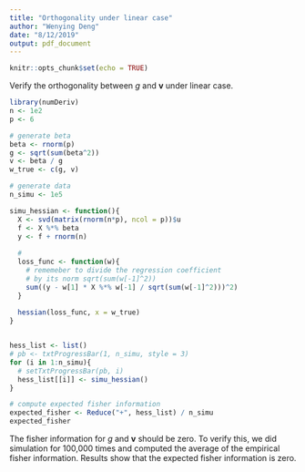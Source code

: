 ```yaml
---
title: "Orthogonality under linear case"
author: "Wenying Deng"
date: "8/12/2019"
output: pdf_document
---
```


```r
knitr::opts_chunk$set(echo = TRUE)
```

Verify the orthogonality between $g$ and $\mathbf{v}$ under linear case.
```r
library(numDeriv)
n <- 1e2
p <- 6

# generate beta
beta <- rnorm(p)
g <- sqrt(sum(beta^2))
v <- beta / g
w_true <- c(g, v)

# generate data
n_simu <- 1e5

simu_hessian <- function(){
  X <- svd(matrix(rnorm(n*p), ncol = p))$u
  f <- X %*% beta
  y <- f + rnorm(n)
  
  #
  loss_func <- function(w){
    # rememeber to divide the regression coefficient
    # by its norm sqrt(sum(w[-1]^2))
    sum((y - w[1] * X %*% w[-1] / sqrt(sum(w[-1]^2)))^2)
  }
  
  hessian(loss_func, x = w_true)
}


hess_list <- list()
# pb <- txtProgressBar(1, n_simu, style = 3)
for (i in 1:n_simu){
  # setTxtProgressBar(pb, i)
  hess_list[[i]] <- simu_hessian()
}

# compute expected fisher information
expected_fisher <- Reduce("+", hess_list) / n_simu
expected_fisher
```

The fisher information for $g$ and $\mathbf{v}$ should be zero. To verify this, we did simulation for 100,000 times and computed the average of the empirical fisher information. Results show that the expected fisher information is zero.



